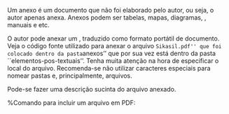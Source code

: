 \imprimiranexos

\anexo{Exemplo de um anexo}
\label{an:ex_anexo_a}

Um anexo é um documento que não foi elaborado pelo autor, ou seja, o autor apenas anexa. Anexos podem ser tabelas, mapas, diagramas, \textit{datasheets}, manuais e etc. 

\anexo{Exemplo de um anexo em PDF}
\label{an:ex_anexo_b}

O autor pode anexar um \gls{PDF}, traduzido como formato portátil de documento. Veja o código fonte utilizado para anexar o arquivo ``Sikasil.pdf'' que foi colocado dentro da pasta ``anexos'' que por sua vez está dentro da pasta ``elementos-pos-textuais''. Tenha muita atenção na hora de especificar o local do arquivo. Recomenda-se não utilizar caracteres especiais para nomear pastas e, principalmente, arquivos. 

Pode-se fazer uma descrição sucinta do arquivo anexado.

%Comando para incluir um arquivo em PDF:
\includepdf[pages={-}]{misc/Sikasil.pdf}
